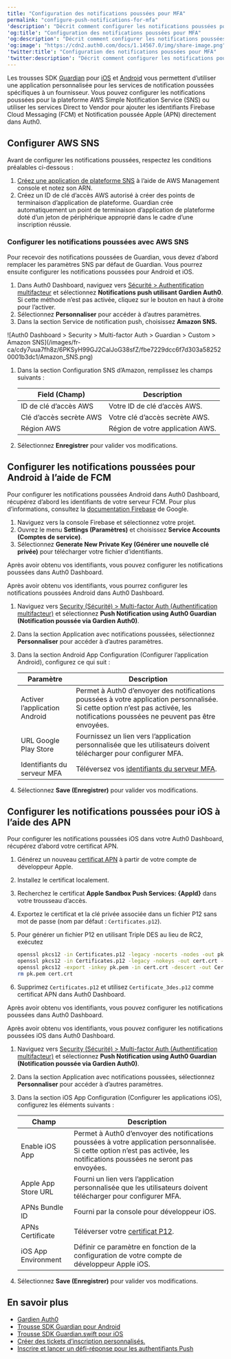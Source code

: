 ```yaml
---
title: "Configuration des notifications poussées pour MFA"
permalink: "configure-push-notifications-for-mfa"
'description': "Décrit comment configurer les notifications poussées pour MFA (authentification multifactorielle)."
'og:title': "Configuration des notifications poussées pour MFA"
'og:description': "Décrit comment configurer les notifications poussées pour MFA (authentification multifactorielle)."
'og:image': "https://cdn2.auth0.com/docs/1.14567.0/img/share-image.png"
'twitter:title': "Configuration des notifications poussées pour MFA"
'twitter:description': "Décrit comment configurer les notifications poussées pour MFA (authentification multifactorielle)."
---
```


Les trousses SDK [Guardian](/docs/fr-ca/secure/multi-factor-authentication/auth0-guardian) pour [iOS](/docs/fr-ca/secure/multi-factor-authentication/auth0-guardian/guardian-for-ios-sdk) et [Android](/docs/fr-ca/secure/multi-factor-authentication/auth0-guardian/guardian-for-android-sdk) vous permettent d’utiliser une application personnalisée pour les services de notification poussées spécifiques à un fournisseur. Vous pouvez configurer les notifications poussées pour la plateforme AWS Simple Notification Service (SNS) ou utiliser les services Direct to Vendor pour ajouter les identifiants Firebase Cloud Messaging (FCM) et Notification poussée Apple (APN) directement dans Auth0.

## Configurer AWS SNS

Avant de configurer les notifications poussées, respectez les conditions préalables ci-dessous :

1. [Créez une application de plateforme SNS](https://console.aws.amazon.com/sns/v3/home?region=us-east-1#/mobile/push-notifications/platform-applications)  à l’aide de AWS Management console et notez son ARN.
2. Créez un ID de clé d’accès AWS autorisé à créer des points de terminaison d’application de plateforme. Guardian crée automatiquement un point de terminaison d’application de plateforme doté d’un jeton de périphérique approprié dans le cadre d’une inscription réussie.

### Configurer les notifications poussées avec AWS SNS

Pour recevoir des notifications poussées de Guardian, vous devez d’abord remplacer les paramètres SNS par défaut de Guardian. Vous pourrez ensuite configurer les notifications poussées pour Android et iOS.

1. Dans Auth0 Dashboard, naviguez vers [Sécurité > Authentification multifacteur](https://manage.auth0.com/#/security/mfa) et sélectionnez **Notifications push utilisant Gardien Auth0**. Si cette méthode n’est pas activée, cliquez sur le bouton en haut à droite pour l’activer.
2. Sélectionnez **Personnaliser** pour accéder à d’autres paramètres.
3. Dans la section Service de notification push, choisissez **Amazon SNS.**

<Frame>![Auth0 Dashboard > Security > Multi-factor Auth > Guardian > Custom > Amazon SNS](/images/fr-ca/cdy7uua7fh8z/6PKSyH99GJ2CalJoG38sfZ/fbe7229dcc6f7d303a582520001b3dc1/Amazon_SNS.png)</Frame>

1. Dans la section Configuration SNS d’Amazon, remplissez les champs suivants :

   <table class="table"><thead>
   <tr>
   <th><strong>Field (Champ)</strong></th>
   <th><strong>Description</strong></th>
   </tr>
   </thead>
   <tbody>
   <tr>
   <td>ID de clé d’accès AWS</td>
   <td>Votre ID de clé d’accès AWS.</td>
   </tr>
   <tr>
   <td>Clé d’accès secrète AWS</td>
   <td>Votre clé d’accès secrète AWS.</td>
   </tr>
   <tr>
   <td>Région AWS</td>
   <td>Région de votre application AWS.</td>
   </tr>
   </tbody>
   </table>
2. Sélectionnez **Enregistrer** pour valider vos modifications.

## Configurer les notifications poussées pour Android à l’aide de FCM

<Tabs><Tab title="Obtenir les identifiants FCM">

Pour configurer les notifications poussées Android dans Auth0 Dashboard, récupérez d’abord les identifiants de votre serveur FCM. Pour plus d’informations, consultez la [documentation Firebase](https://firebase.google.com/docs/admin/setup#initialize-sdk) de Google.

1. Naviguez vers la console Firebase et sélectionnez votre projet.
2. Ouvrez le menu **Settings (Paramètres)** et choisissez **Service Accounts (Comptes de service)**.
3. Sélectionnez **Generate New Private Key (Générer une nouvelle clé privée)** pour télécharger votre fichier d’identifiants.

Après avoir obtenu vos identifiants, vous pouvez configurer les notifications poussées dans Auth0 Dashboard.

</Tab><Tab title="Configurer Auth0 Dashboard">

Après avoir obtenu vos identifiants, vous pourrez configurer les notifications poussées Android dans Auth0 Dashboard.

1. Naviguez vers [Security (Sécurité) > Multi-factor Auth (Authentification multifacteur)](https://manage.auth0.com/#/guardian) et sélectionnez **Push Notification using Auth0 Guardian (Notification poussée via Gardien Auth0)**.
2. Dans la section Application avec notifications poussées, sélectionnez **Personnaliser** pour accéder à d’autres paramètres.
3. Dans la section Android App Configuration (Configurer l’application Android), configurez ce qui suit :

   <table class="table"><thead>
   <tr>
   <th><strong>Paramètre</strong></th>
   <th><strong>Description</strong></th>
   </tr>
   </thead>
   <tbody>
   <tr>
   <td>Activer l’application Android</td>
   <td>Permet à Auth0 d’envoyer des notifications poussées à votre application personnalisée. Si cette option n’est pas activée, les notifications poussées ne peuvent pas être envoyées.</td>
   </tr>
   <tr>
   <td>URL Google Play Store</td>
   <td>Fournissez un lien vers l’application personnalisée que les utilisateurs doivent télécharger pour configurer MFA.</td>
   </tr>
   <tr>
   <td>Identifiants du serveur MFA</td>
   <td>Téléversez vos <a href="https://firebase.google.com/docs/admin/setup#initialize-sdk">identifiants du serveur MFA</a>.</td>
   </tr>
   </tbody>
   </table>
4. Sélectionnez **Save (Enregistrer)** pour valider vos modifications.

</Tab></Tabs>

## Configurer les notifications poussées pour iOS à l’aide des APN

<Tabs><Tab title="Obtenir le certificat APN">

Pour configurer les notifications poussées iOS dans votre Auth0 Dashboard, récupérez d’abord votre certificat APN.

1. Générez un nouveau [certificat APN](https://developer.apple.com/documentation/usernotifications/setting_up_a_remote_notification_server/establishing_a_certificate-based_connection_to_apns#2947597) à partir de votre compte de développeur Apple.
2. Installez le certificat localement.
3. Recherchez le certificat **Apple Sandbox Push Services: {AppId}** dans votre trousseau d’accès.
4. Exportez le certificat et la clé privée associée dans un fichier P12 sans mot de passe (nom par défaut : `Certificates.p12`).
5. Pour générer un fichier P12 en utilisant Triple DES au lieu de RC2, exécutez

   ```bash lines
   openssl pkcs12 -in Certificates.p12 -legacy -nocerts -nodes -out pk.pem -passin pass:"" &&
   openssl pkcs12 -in Certificates.p12 -legacy -nokeys -out cert.crt -passin pass:"" &&
   openssl pkcs12 -export -inkey pk.pem -in cert.crt -descert -out Certificate_3des.p12 -passout pass:"" &&
   rm pk.pem cert.crt
   ```

   

   
6. Supprimez `Certificates.p12` et utilisez `Certificate_3des.p12` comme certificat APN dans Auth0 Dashboard.

Après avoir obtenu vos identifiants, vous pouvez configurer les notifications poussées dans Auth0 Dashboard.

</Tab><Tab title="Configurer Auth0 Dashboard">

Après avoir obtenu vos identifiants, vous pouvez configurer les notifications poussées iOS dans Auth0 Dashboard.

1. Naviguez vers [Security (Sécurité) > Multi-factor Auth (Authentification multifacteur)](https://manage.auth0.com/#/guardian) et sélectionnez **Push Notification using Auth0 Guardian (Notification poussée via Gardien Auth0)**.
2. Dans la section Application avec notifications poussées, sélectionnez **Personnaliser** pour accéder à d’autres paramètres.
3. Dans la section iOS App Configuration (Configurer les applications iOS), configurez les éléments suivants :

   <table class="table"><thead>
   <tr>
   <th><strong>Champ</strong></th>
   <th><strong>Description</strong></th>
   </tr>
   </thead>
   <tbody>
   <tr>
   <td>Enable iOS App</td>
   <td>Permet à Auth0 d’envoyer des notifications poussées à votre application personnalisée. Si cette option n’est pas activée, les notifications poussées ne seront pas envoyées.</td>
   </tr>
   <tr>
   <td>Apple App Store URL</td>
   <td>Fourni un lien vers l’application personnalisée que les utilisateurs doivent télécharger pour configurer MFA.</td>
   </tr>
   <tr>
   <td>APNs Bundle ID</td>
   <td>Fourni par la console pour développeur iOS.</td>
   </tr>
   <tr>
   <td>APNs Certificate</td>
   <td>Téléverser votre <a href="https://developer.apple.com/documentation/usernotifications/setting_up_a_remote_notification_server/establishing_a_certificate-based_connection_to_apns">certificat P12</a>.</td>
   </tr>
   <tr>
   <td>iOS App Environment</td>
   <td>Définir ce paramètre en fonction de la configuration de votre compte de développeur Apple iOS.</td>
   </tr>
   </tbody>
   </table>
4. Sélectionnez **Save (Enregistrer)** pour valider vos modifications.

</Tab></Tabs>

## En savoir plus

* [Gardien Auth0](/docs/fr-ca/secure/multi-factor-authentication/auth0-guardian)
* [Trousse SDK Guardian pour Android](/docs/fr-ca/secure/multi-factor-authentication/auth0-guardian/guardian-for-android-sdk)
* [Trousse SDK Guardian.swift pour iOS](/docs/fr-ca/secure/multi-factor-authentication/auth0-guardian/guardian-for-ios-sdk)
* [Créer des tickets d’inscription personnalisés.](/docs/fr-ca/secure/multi-factor-authentication/multi-factor-authentication-developer-resources/create-custom-enrollment-tickets)
* [Inscrire et lancer un défi-réponse pour les authentifiants Push](/docs/fr-ca/secure/multi-factor-authentication/authenticate-using-ropg-flow-with-mfa/enroll-and-challenge-push-authenticators)